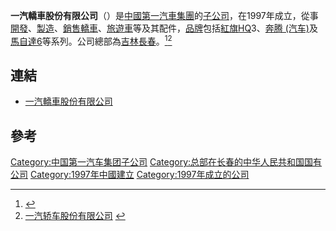 {{Infobox company
| company_name_zh = 一汽轎車股份有限公司
| company_name = 一汽轎車股份有限公司
| company_logo = [[File:fawcar.png|File:fawcar.png]]
| company_type = [[國有企業|國有企業]]
| foundation = 1997年
| location =[[中國|中國]][[吉林省|吉林省]][[長春市|長春市]]
| industry = [[汽車|汽車]]
| key_people = [[董事長|董事長]]：[[徐建一|徐建一]]
| sales =
| profit =
| asset =
| market_value =
| num_employees =
| revenue =
| products =
| parent = [[中國第一汽車集團|中國第一汽車集團]]
| homepage = [http://www.fawcar.com.cn/ 一汽轎車股份有限公司]
}}

'''一汽轎車股份有限公司'''（{{szse|000800}}）是[[中國第一汽車集團|中國第一汽車集團]]的[[子公司|子公司]]，在1997年成立，從事[[開發|開發]]、[[製造|製造]]、[[銷售|銷售]][[轎車|轎車]]、[[旅遊車|旅遊車]]等及其配件，[[品牌|品牌]]包括[[红旗_(轿车)|紅旗]]HQ3、[[奔腾_(汽车)|奔腾 (汽车)]]及[[馬自達6|馬自達6]]等系列。公司總部為[[吉林省|吉林]][[長春|長春]]。<ref>{{Cite web |url=http://money.finance.sina.com.cn/corp/go.php/vCI_CorpInfo/stockid/000800.phtml |title=一汽轎車股份有限公司 |access-date=2009-01-21 |archive-date=2021-03-05 |archive-url=https://web.archive.org/web/20210305021851/http://money.finance.sina.com.cn/corp/go.php/vCI_CorpInfo/stockid/000800.phtml }}</ref><ref>[http://www.fawcar.com.cn/yqjc.jsp?Type=1 一汽轿车股份有限公司] {{webarchive|url=https://web.archive.org/web/20090405204957/http://www.fawcar.com.cn/yqjc.jsp?Type=1 |date=2009-04-05 }}</ref>

== 連結 ==
*[http://www.fawcar.com.cn/ 一汽轎車股份有限公司] {{Wayback|url=http://www.fawcar.com.cn/ |date=20210225022113 }}

== 參考 ==
{{reflist}}
{{Hongqi}}
{{FAW Group}}
{{CSI-300}}
{{SZSECI}}

[[Category:中国第一汽车集团子公司|Category:中国第一汽车集团子公司]]
[[Category:总部在长春的中华人民共和国国有公司|Category:总部在长春的中华人民共和国国有公司]]
[[Category:1997年中國建立|Category:1997年中國建立]]
[[Category:1997年成立的公司|Category:1997年成立的公司]]